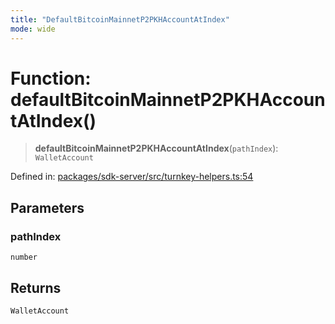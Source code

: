 ```yaml
---
title: "DefaultBitcoinMainnetP2PKHAccountAtIndex"
mode: wide
---
```

  
# Function: defaultBitcoinMainnetP2PKHAccountAtIndex()

> **defaultBitcoinMainnetP2PKHAccountAtIndex**(`pathIndex`): `WalletAccount`

Defined in: [packages/sdk-server/src/turnkey-helpers.ts:54](https://github.com/tkhq/sdk/blob/ee72856c3f450731d7501ab05001215768b71500/packages/sdk-server/src/turnkey-helpers.ts#L54)

## Parameters

### pathIndex

`number`

## Returns

`WalletAccount`
